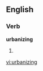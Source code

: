 
==English==

===Verb===
'''urbanizing'''

# {{present participle of|[[urbanize]]}}

[[vi:urbanizing]]